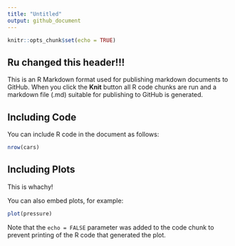 ```yaml
---
title: "Untitled"
output: github_document
---
```


```r
knitr::opts_chunk$set(echo = TRUE)
```

## Ru changed this header!!!

This is an R Markdown format used for publishing markdown documents to GitHub. When you click the **Knit** button all R code chunks are run and a markdown file (.md) suitable for publishing to GitHub is generated.

## Including Code

You can include R code in the document as follows:

```r
nrow(cars)
```

## Including Plots

This is whachy!

You can also embed plots, for example:

```r
plot(pressure)
```

Note that the `echo = FALSE` parameter was added to the code chunk to prevent printing of the R code that generated the plot.
